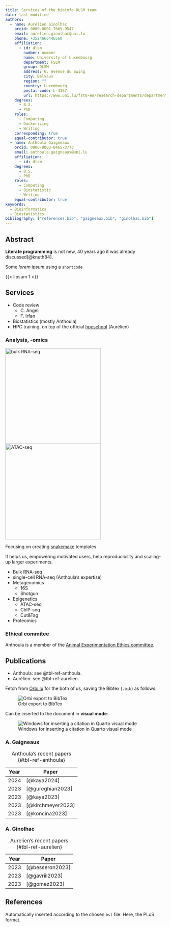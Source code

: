```yaml
---
title: Services of the bioinfo DLSM team
date: last-modified
authors:
  - name: Aurélien Ginolhac
    orcid: 0000-0001-7665-9547
    email: aurelien.ginolhac@uni.lu
    phone: +3524666446560
    affiliation: 
      - id: dlsm
        number: number
        name: University of Luxembourg
        department: FSLM
        group: DLSM
        address: 6, Avenue du Swing
        city: Belvaux
        region: ""
        country: Luxembourg
        postal-code: L-4367
        url: https://www.uni.lu/fstm-en/research-departments/department-of-life-sciences-and-medicine/
    degrees: 
      - B.S.
      - PhD
    roles:
      - Computing
      - Dockerizing
      - Writing
    corresponding: true
    equal-contributor: true
  - name: Anthoula Gaigneaux
    orcid: 0000-0003-0465-3773
    email: anthoula.gaigneaux@uni.lu
    affiliation:
      - id: dlsm
    degrees: 
      - B.S.
      - PhD
    roles:
      - Computing
      - Biostatistic
      - Writing
    equal-contributor: true
keywords:
  - Bioinformatics
  - Biostatistics
bibliography: ["references.bib", "gaigneaux.bib", "ginolhac.bib"]
---
```


## Abstract

**Literate programming** is not new, 40 years ago it was already discussed[@knuth84].

Some *lorem ipsum* using a `shortcode`

{{< lipsum 1 >}}

## Services

-   Code review
    -   C. Angeli
    -   F. Irfan
-   Biostatistics (mostly Anthoula)
-   HPC training, on top of the official [hpcschool](https://hpc.uni.lu/education/hpcschool) (Aurélien)

### Analysis, -omics

::: {layout-ncol="2" layout-valign="center"}
![bulk RNA-seq](dag-rna-seq.png){#fig-rna width="300"} ![ATAC-seq](dag-atac-seq.png){#fig-atac width="300"}
:::


Focusing on creating [snakemake](https://snakemake.github.io/) templates.

It helps us, empowering motivated users, help reproducibility and scaling-up larger experiments.

-   Bulk RNA-seq
-   single-cell RNA-seq (Anthoula's expertise)
-   Metagenomics
    -   16S
    -   Shotgun
-   Epigenetics
    -   ATAC-seq
    -   ChIP-seq
    -   Cut&Tag
-   Proteomics


### Ethical commitee

Anthoula is a member of the [Animal Experimentation Ethics committee](https://www.uni.lu/en/about/governance/aeec/).

## Publications

-   Anthoula: see @tbl-ref-anthoula.
-   Aurélien: see @tbl-ref-aurelien.

Fetch from [Orbi.lu](https://orbilu.uni.lu/) for the both of us, saving the Bibtex (`.bib`) as follows:

![Orbi export to BibTex](orbi-bib-export.png){fig-alt="orbi" fig-align="center"}

Can be inserted to the document in **visual mode**:

![Windows for inserting a citation in Quarto visual mode](insert-citation.png){fig-align="center"}

### A. Gaigneaux

| Year | Paper             |
|------|-------------------|
| 2024 | [@kaya2024]       |
| 2023 | [@gureghian2023]  |
| 2023 | [@kaya2023]       |
| 2023 | [@kirchmeyer2023] |
| 2023 | [@koncina2023]    |

: Anthoula's recent papers {#tbl-ref-anthoula}

### A. Ginolhac

| Year | Paper           |
|------|-----------------|
| 2023 | [@besseron2023] |
| 2023 | [@gavriil2023]  |
| 2023 | [@gomez2023]    |

: Aurelien's recent papers {#tbl-ref-aurelien}

## References

Automatically inserted according to the chosen `bsl` file. Here, the PLoS format.

::: {#refs}
:::
